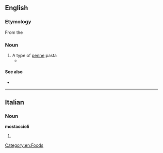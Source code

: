 ==English==

===Etymology===

From the {{etyl|it}}

===Noun===
{{en-noun|-}}

# A type of [[penne]] pasta
#* {{quote-news|1988|May 27|Barbara W. Siebel|Tina and Rosie's Farewell|Chicago Reader|url=https://securesite.chireader.com/cgi-bin/Archive/abridged2.bat?path=1988/880527/LETTERS/SIEBEL
|passage=My husband provided the keg of beer and Tina made huge bowls of '''mostaccioli''' (not lasagna, never in ten years lasagna!). }}

====See also====
* {{pedialite|Penne pasta}}

[[Category:en:Foods]]

----

==Italian==

===Noun===
'''mostaccioli''' {{m}}

# {{plural of|mostacciolo|lang=it}}